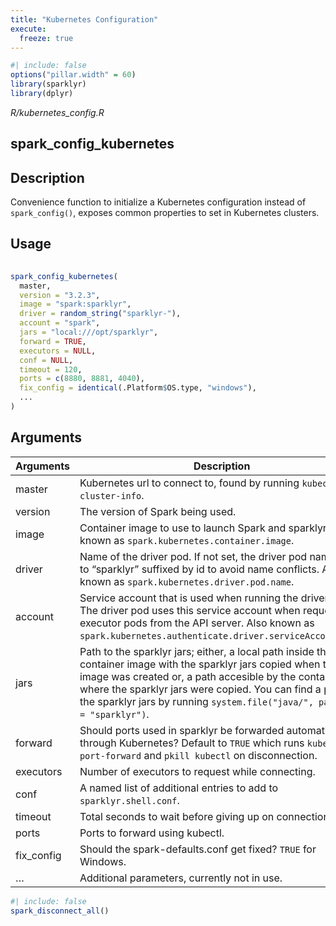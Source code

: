 ```yaml
---
title: "Kubernetes Configuration"
execute:
  freeze: true
---
```


```r
#| include: false
options("pillar.width" = 60)
library(sparklyr) 
library(dplyr)
```

*R/kubernetes_config.R*

## spark_config_kubernetes

## Description
 Convenience function to initialize a Kubernetes configuration instead of `spark_config()`, exposes common properties to set in Kubernetes clusters. 


## Usage
```r
 
spark_config_kubernetes( 
  master, 
  version = "3.2.3", 
  image = "spark:sparklyr", 
  driver = random_string("sparklyr-"), 
  account = "spark", 
  jars = "local:///opt/sparklyr", 
  forward = TRUE, 
  executors = NULL, 
  conf = NULL, 
  timeout = 120, 
  ports = c(8880, 8881, 4040), 
  fix_config = identical(.Platform$OS.type, "windows"), 
  ... 
) 
```

## Arguments
|Arguments|Description|
|---|---|
| master | Kubernetes url to connect to, found by running `kubectl cluster-info`. |
| version | The version of Spark being used. |
| image | Container image to use to launch Spark and sparklyr. Also known as `spark.kubernetes.container.image`. |
| driver | Name of the driver pod. If not set, the driver pod name is set to "sparklyr" suffixed by id to avoid name conflicts. Also known as `spark.kubernetes.driver.pod.name`. |
| account | Service account that is used when running the driver pod. The driver pod uses this service account when requesting executor pods from the API server. Also known as `spark.kubernetes.authenticate.driver.serviceAccountName`. |
| jars | Path to the sparklyr jars; either, a local path inside the container image with the sparklyr jars copied when the image was created or, a path accesible by the container where the sparklyr jars were copied. You can find a path to the sparklyr jars by running `system.file("java/", package = "sparklyr")`. |
| forward | Should ports used in sparklyr be forwarded automatically through Kubernetes? Default to `TRUE` which runs `kubectl port-forward` and `pkill kubectl` on disconnection. |
| executors | Number of executors to request while connecting. |
| conf | A named list of additional entries to add to `sparklyr.shell.conf`. |
| timeout | Total seconds to wait before giving up on connection. |
| ports | Ports to forward using kubectl. |
| fix_config | Should the spark-defaults.conf get fixed? `TRUE` for Windows. |
| ... | Additional parameters, currently not in use. |








```r
#| include: false
spark_disconnect_all()
```
